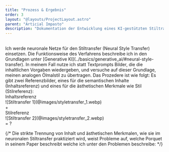 ```yaml
---
title: "Prozess & Ergebnis"
order: 3
layout: "@layouts/ProjectLayout.astro"
parent: "Articial Impasto"
description: "Dokumentation der Entwicklung eines KI-gestützten Stiltransfer-Workflows mit verschiedenen Modellen und Adaptern."
---
```


<br />
Ich werde neuronale Netze für den Stiltransfer (Neural Style Transfer) einsetzen. Die Funktionsweise des Verfahrens beschreibe ich in den Grundlagen unter [Generative KI](../basics/generative_ai/#neural-style-transfer).
In meinem Fall nutze ich statt Textprompts Bilder, die die inhaltlichen Vorgaben wiedergeben, und versuche auf dieser Grundlage, meinen analogen Ölmalstil zu übertragen.
Das Prozedere ist wie folgt: Es gibt zwei Referenzbilder, eines für die semantischen Inhalte (Inhaltsreferenz) und eines für die ästhetischen Merkmale wie Stil (Stilreferenz):


<div class="text-4xl text-center grid gap-2 mt-4
            grid-cols-1 md:grid-cols-[4fr_auto_3fr_auto] items-center">
  <div class="">
    <div class="text-lg mb-3">Inhaltsreferenz</div>
    ![Stiltransfer 1](@images/styletransfer_1.webp)
  </div>
  <div class="text-center">+</div>
  <div class="">
  <div class="text-lg">Stilreferenz</div>
    ![Stiltransfer 2](@images/styletransfer_2.webp)
  </div>
  <div class="text-center">= ?</div>
</div>

<div class="mb-20" />

{/* Die strikte Trennung von Inhalt und ästhetischen Merkmalen, wie sie im neuronalen Stiltransfer praktiziert wird, weist Probleme auf, welche Porquet in seinem Paper beschreibt welche ich unter den Problemen beschreibe: */}
